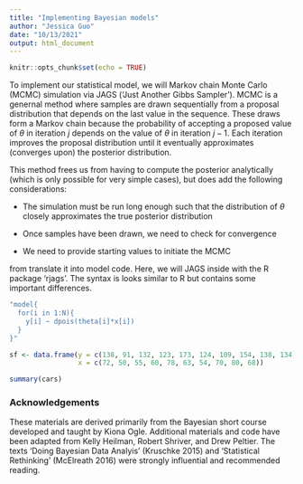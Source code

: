 ```yaml
---
title: "Implementing Bayesian models"
author: "Jessica Guo"
date: "10/13/2021"
output: html_document
---
```


```r
knitr::opts_chunk$set(echo = TRUE)
```

To implement our statistical model, we will Markov chain Monte Carlo (MCMC) simulation via JAGS ('Just Another Gibbs Sampler'). MCMC is a genernal method where samples are drawn sequentially from a proposal distribution that depends on the last value in the sequence. These draws form a Markov chain because the probability of accepting a proposed value of $\theta$ in iteration $j$ depends on the value of $\theta$ in iteration $j-1$. Each iteration improves the proposal distribution until it eventually approximates (converges upon) the posterior distribution. 

This method frees us from having to compute the posterior analytically (which is only possible for very simple cases), but does add the following considerations:

 - The simulation must be run long enough such that the distribution of $\theta$ closely approximates the true posterior distribution
 
 - Once samples have been drawn, we need to check for convergence
 
 - We need to provide starting values to initiate the MCMC 

from translate it into model code. Here, we will JAGS inside with the R package 'rjags'. The syntax is looks similar to R but contains some important differences. 

```r
"model{
  for(i in 1:N){
    y[i] ~ dpois(theta[i]*x[i])
  }
}"
```

```r
sf <- data.frame(y = c(138, 91, 132, 123, 173, 124, 109, 154, 138, 134),
                 x = c(72, 50, 55, 60, 78, 63, 54, 70, 80, 68))
```



```r
summary(cars)
```

### Acknowledgements
These materials are derived primarily from the Bayesian short course developed and taught by Kiona Ogle. Additional materials and code have been adapted from Kelly Heilman, Robert Shriver, and Drew Peltier. The texts 'Doing Bayesian Data Analyis' (Kruschke 2015) and 'Statistical Rethinking' (McElreath 2016) were strongly influential and recommended reading. 

